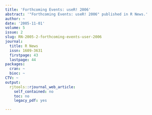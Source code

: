 ```yaml
---
title: 'Forthcoming Events: useR! 2006'
abstract: '"Forthcoming Events: useR! 2006" published in R News.'
author: ~
date: '2005-11-01'
volume: 5
issue: 2
slug: RN-2005-2-forthcoming-events-user-2006
journal:
  title: R News
  issn: 1609-3631
  firstpage: 43
  lastpage: 44
packages:
  cran: ~
  bioc: ~
CTV: ~
output:
  rjtools::rjournal_web_article:
    self_contained: no
    toc: no
    legacy_pdf: yes

---
```

